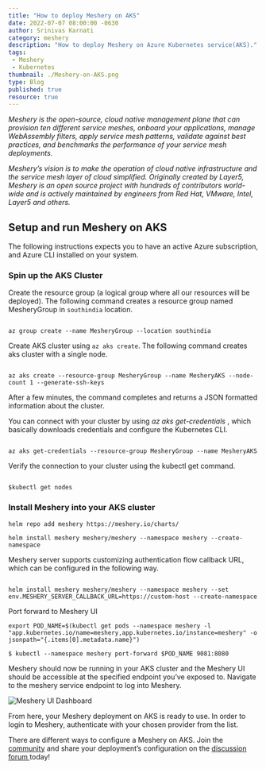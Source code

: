 ```yaml
---
title: "How to deploy Meshery on AKS"
date: 2022-07-07 08:00:00 -0630
author: Srinivas Karnati
category: meshery
description: "How to deploy Meshery on Azure Kubernetes service(AKS)."
tags:
 - Meshery
 - Kubernetes
thumbnail: ./Meshery-on-AKS.png
type: Blog
published: true
resource: true
---
```



<BlogWrapper>

<p><em>Meshery is the open-source, cloud native management plane that can provision ten different service meshes, onboard your applications, manage WebAssembly filters, apply service mesh patterns, validate against best practices, and benchmarks the performance of your service mesh deployments.</em></p>
<p><em>Meshery’s vision is to make the operation of cloud native infrastructure and the service mesh layer of cloud simplified. Originally created by Layer5, Meshery is an open source project with hundreds of contributors world-wide and is actively maintained by engineers from Red Hat, VMware, Intel, Layer5 and others. </em></p>
<h2>Setup and run Meshery on AKS</h2>
<p>The following instructions expects you to have an active Azure subscription, and Azure CLI installed on your system. </p>
<h3> Spin up the AKS Cluster</h3>
<p>Create the resource group (a logical group where all our resources will be deployed). The following command creates  a resource group named MesheryGroup in <code>southindia</code> location. </p>
<pre><code class="language-bash">
az group create --name MesheryGroup --location southindia
</code></pre>

<p>Create AKS cluster using <code>az aks create</code>. The following command creates aks cluster with a single node. </p>

<pre><code class="language-bash">
az aks create --resource-group MesheryGroup --name MesheryAKS --node-count 1 --generate-ssh-keys
</code></pre>
<p>After a few minutes, the command completes and returns a JSON formatted information about the cluster.</p>
<p>You can connect with your cluster by using <em>az aks get-credentials</em> ,  which basically downloads credentials and configure the Kubernetes CLI. </p>
<pre><code>
az aks get-credentials --resource-group MesheryGroup --name MesheryAKS
</code></pre>
<p>Verify the connection to your cluster using the kubectl get command. </p>
<pre><code>
$kubectl get nodes
</code></pre>
<h3>Install Meshery into your AKS cluster</h3>

```
helm repo add meshery https://meshery.io/charts/

helm install meshery meshery/meshery --namespace meshery --create-namespace

```
<p>Meshery server supports customizing authentication flow callback URL, which can be configured in the following way.</p>

<pre><code>
helm install meshery meshery/meshery --namespace meshery --set env.MESHERY_SERVER_CALLBACK_URL=https://custom-host --create-namespace
</code></pre>
<p>Port forward to Meshery UI</p>

```
export POD_NAME=$(kubectl get pods --namespace meshery -l "app.kubernetes.io/name=meshery,app.kubernetes.io/instance=meshery" -o jsonpath="{.items[0].metadata.name}")

$ kubectl --namespace meshery port-forward $POD_NAME 9081:8080

```
<p>Meshery should now be running in your AKS cluster and the Meshery UI should be accessible at the specified endpoint you’ve exposed to. Navigate to the meshery service endpoint to log into Meshery.</p>

<div><img src={mesheryui} className="image-center" alt="Meshery UI Dashboard" /></div>

<p>From here, your Meshery deployment on AKS is ready to use. In order to login to Meshery, authenticate with your chosen provider from the list.</p>
<p>There are different ways to configure a Meshery on AKS. Join the <a href="https://layer5.io/community">community</a> and share your deployment’s configuration on the <a href="https://discuss.layer5.io/"> discussion forum </a>today! </p>


</BlogWrapper>
